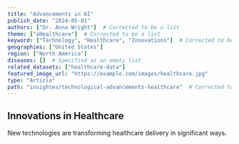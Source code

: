 ```yaml
---
title: "Advancements in AI"
publish_date: "2024-05-01"
authors: ["Dr. Anna Wright"]  # Corrected to be a list
theme: ["aHealthcare"]  # Corrected to be a list
keyword: ["Technology", "Healthcare", "Innovations"]  # Corrected to be a list
geographies: ["United States"]
region: ["North America"]
diseases: []  # Specified as an empty list
related_datasets: ["healthcare-data"]
featured_image_url: "https://example.com/images/healthcare.jpg"
type: "Article"
path: "insightes/technological-advancements-healthcare"  # Corrected to add required 'path' field
---
```


## Innovations in Healthcare
New technologies are transforming healthcare delivery in significant ways.
